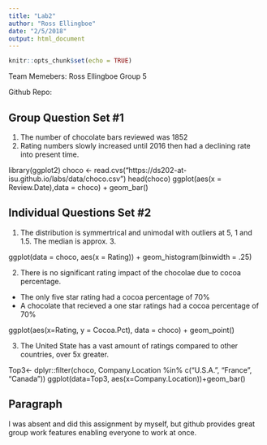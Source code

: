 ```yaml
---
title: "Lab2"
author: "Ross Ellingboe"
date: "2/5/2018"
output: html_document
---
```


```r
knitr::opts_chunk$set(echo = TRUE)
```

Team Memebers: Ross Ellingboe
Group 5

Github Repo: 

## Group Question Set #1
1. The number of chocolate bars reviewed was 1852
2. Rating numbers slowly increased until 2016 then had a declining rate into present time. 

library(ggplot2)
choco <- read.cvs("https://ds202-at-isu.github.io/labs/data/choco.csv")
head(choco)
ggplot(aes(x = Review.Date),data = choco) + geom_bar()

## Individual Questions Set #2
1. The distribution is symmertrical and unimodal with outliers at 5, 1 and 1.5. The median is approx. 3. 

ggplot(data = choco, aes(x = Rating)) +
  geom_histogram(binwidth = .25)
  
2. There is no significant rating impact of the chocolae due to cocoa percentage. 

- The only five star rating had a cocoa percentage of 70%
- A chocolate that recieved a one star ratings had a cocoa percentage of 70%

ggplot(aes(x=Rating, y = Cocoa.Pct), data = choco) + geom_point()

3. The United State has a vast amount of ratings compared to other countries, over 5x greater. 

Top3<- dplyr::filter(choco, Company.Location %in% c("U.S.A.", "France", "Canada"))
ggplot(data=Top3, aes(x=Company.Location))+geom_bar()


## Paragraph
I was absent and did this assignment by myself, but github provides great group work features enabling everyone to work at once. 